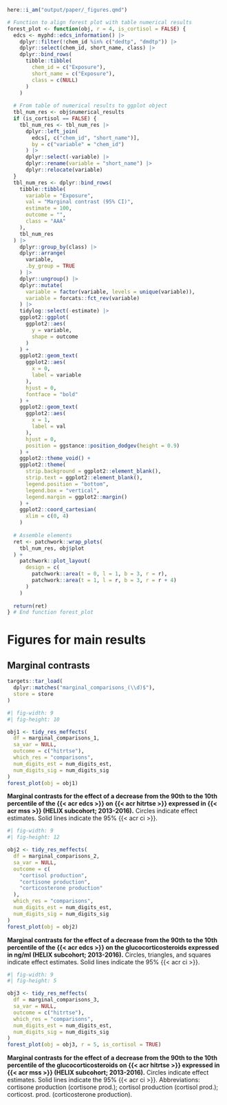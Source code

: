 <!-- title: "Figures" -->

<!-- format: -->
<!--   docx: -->
<!--     reference-doc: reference_document.docx -->
<!--   pdf: -->
<!--     pdf-engine: lualatex -->
<!--     number-sections: true -->
<!--     toc: false -->
<!--     include-in-header: -->
<!--       text: | -->
<!--         \usepackage{lineno} -->
<!--         \usepackage{rotating} -->
<!--         \usepackage{float} -->
<!--         \usepackage{typearea} -->
<!--     include-before-body: -->
<!--       text: | -->
<!--         \linenumbers -->

<!-- link-citations: true -->
<!-- linkcolor: blue -->

<!-- editor_options: -->
<!--   chunk_output_type: console -->

<!-- execute: -->
<!--   echo: false -->
<!--   warning: false -->
<!--   error: false -->
<!--   message: false -->

```r
here::i_am("output/paper/_figures.qmd")
```

```r
# Function to align forest plot with table numerical results
forest_plot <- function(obj, r = 4, is_cortisol = FALSE) {
  edcs <- myphd::edcs_information() |>
    dplyr::filter(!chem_id %in% c("dedtp", "dmdtp")) |>
    dplyr::select(chem_id, short_name, class) |>
    dplyr::bind_rows(
      tibble::tibble(
        chem_id = c("Exposure"),
        short_name = c("Exposure"),
        class = c(NULL)
      )
    )
  
  # From table of numerical results to ggplot object
  tbl_num_res <- obj$numerical_results
  if (is_cortisol == FALSE) {
    tbl_num_res <- tbl_num_res |>
      dplyr::left_join(
        edcs[, c("chem_id", "short_name")],
        by = c("variable" = "chem_id")
      ) |>
      dplyr::select(-variable) |>
      dplyr::rename(variable = "short_name") |>
      dplyr::relocate(variable)
  }
  tbl_num_res <- dplyr::bind_rows(
    tibble::tibble(
      variable = "Exposure",
      val = "Marginal contrast (95% CI)",
      estimate = 100,
      outcome = "",
      class = "AAA"
    ),
    tbl_num_res
  ) |>
    dplyr::group_by(class) |>
    dplyr::arrange(
      variable,
      .by_group = TRUE
    ) |>
    dplyr::ungroup() |>
    dplyr::mutate(
      variable = factor(variable, levels = unique(variable)),
      variable = forcats::fct_rev(variable)
    ) |>
    tidylog::select(-estimate) |>
    ggplot2::ggplot(
      ggplot2::aes(
        y = variable,
        shape = outcome
      )
    ) +
    ggplot2::geom_text(
      ggplot2::aes(
        x = 0,
        label = variable
      ),
      hjust = 0,
      fontface = "bold"
    ) +
    ggplot2::geom_text(
      ggplot2::aes(
        x = 1,
        label = val
      ),
      hjust = 0,
      position = ggstance::position_dodgev(height = 0.9)
    ) +
    ggplot2::theme_void() +
    ggplot2::theme(
      strip.background = ggplot2::element_blank(),
      strip.text = ggplot2::element_blank(),
      legend.position = "bottom",
      legend.box = "vertical",
      legend.margin = ggplot2::margin()
    ) +
    ggplot2::coord_cartesian(
      xlim = c(0, 4)
    )
  
  # Assemble elements
  ret <- patchwork::wrap_plots(
    tbl_num_res, obj$plot
  ) +
    patchwork::plot_layout(
      design = c(
        patchwork::area(t = 0, l = 1, b = 3, r = r),
        patchwork::area(t = 1, l = r, b = 3, r = r + 4)
      )
    )
  
  return(ret)
} # End function forest_plot
```

# Figures for main results

## Marginal contrasts

```r
targets::tar_load(
  dplyr::matches("marginal_comparisons_(\\d)$"),
  store = store
)
```

::: {#fig-marginal-1}
```r
#| fig-width: 9
#| fig-height: 10

obj1 <- tidy_res_meffects(
  df = marginal_comparisons_1,
  sa_var = NULL,
  outcome = c("hitrtse"),
  which_res = "comparisons",
  num_digits_est = num_digits_est,
  num_digits_sig = num_digits_sig
)
forest_plot(obj = obj1)
```
**Marginal contrasts for the effect of a decrease from the 90th to the 10th percentile of the {{< acr edcs >}} on {{< acr hitrtse >}} expressed in {{< acr mss >}} (HELIX subcohort; 2013-2016).** 
Circles indicate effect estimates. Solid lines indicate the $95\%$ {{< acr ci >}}.
:::

::: {#fig-marginal-2}
```r
#| fig-width: 9
#| fig-height: 12

obj2 <- tidy_res_meffects(
  df = marginal_comparisons_2,
  sa_var = NULL,
  outcome = c(
    "cortisol production",
    "cortisone production",
    "corticosterone production"
  ),
  which_res = "comparisons",
  num_digits_est = num_digits_est,
  num_digits_sig = num_digits_sig
)
forest_plot(obj = obj2)
```
**Marginal contrasts for the effect of a decrease from the 90th to the 10th percentile of the {{< acr edcs >}} on the glucocorticosteroids expressed in ng/ml (HELIX subcohort; 2013-2016).** 
Circles, triangles, and squares indicate effect estimates. Solid lines indicate the $95\%$ {{< acr ci >}}.
:::

::: {#fig-marginal-3}
```r
#| fig-width: 9
#| fig-height: 5

obj3 <- tidy_res_meffects(
  df = marginal_comparisons_3,
  sa_var = NULL,
  outcome = c("hitrtse"),
  which_res = "comparisons",
  num_digits_est = num_digits_est,
  num_digits_sig = num_digits_sig
)
forest_plot(obj = obj3, r = 5, is_cortisol = TRUE)
```
**Marginal contrasts for the effect of a decrease from the 90th to the 10th percentile of the glucocorticosteroids on {{< acr hitrtse >}} expressed in {{< acr mss >}} (HELIX subcohort; 2013-2016).** 
Circles indicate effect estimates. Solid lines indicate the $95\%$ {{< acr ci >}}. Abbreviations: cortisone production (cortisone prod.); cortisol production (cortisol prod.); corticost. prod. (corticosterone production).
:::
